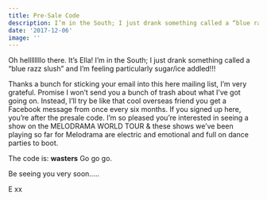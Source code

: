 ```yaml
---
title: Pre-Sale Code
description: I’m in the South; I just drank something called a “blue razz slush” and I’m feeling particularly sugar/ice addled!!!
date: '2017-12-06'
image: ''
---
```



Oh hellllllllo there.
It’s Ella!
I’m in the South; I just drank something called a “blue razz slush” and I’m feeling particularly sugar/ice addled!!!

Thanks a bunch for sticking your email into this here mailing list, I’m very grateful. Promise I won’t send you a bunch of trash about what I’ve got going on. Instead, I’ll try be like that cool overseas friend you get a Facebook message from once every six months.
If you signed up here, you’re after the presale code. I’m so pleased you’re interested in seeing a show on the MELODRAMA WORLD TOUR & these shows we’ve been playing so far for Melodrama are electric and emotional and full on dance parties to boot.

The code is: **wasters** Go go go.

Be seeing you very soon…..

E xx